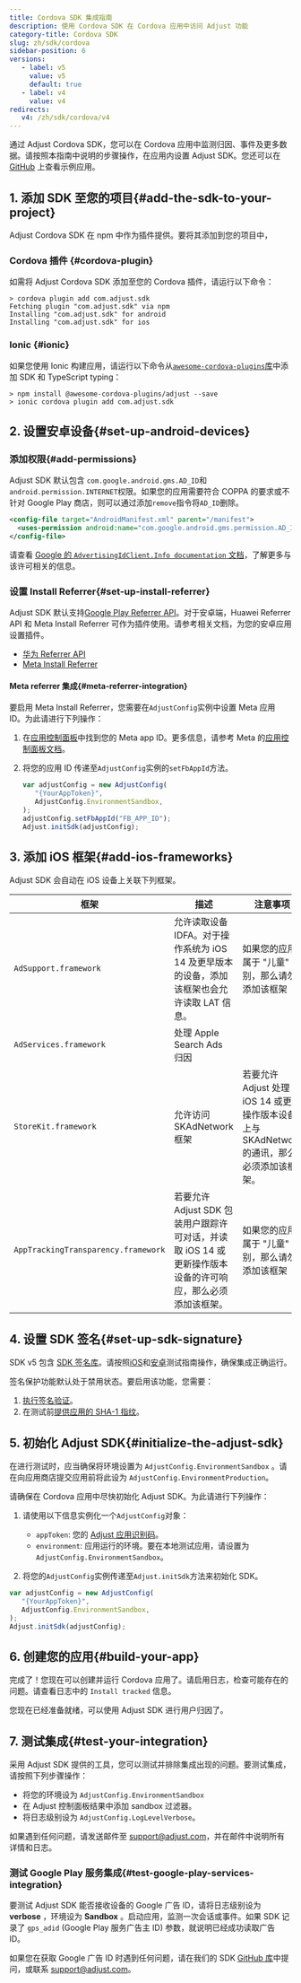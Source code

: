 ```yaml
---
title: Cordova SDK 集成指南
description: 使用 Cordova SDK 在 Cordova 应用中访问 Adjust 功能
category-title: Cordova SDK
slug: zh/sdk/cordova
sidebar-position: 6
versions:
   - label: v5
     value: v5
     default: true
   - label: v4
     value: v4
redirects:
   v4: /zh/sdk/cordova/v4
---
```


通过 Adjust Cordova SDK，您可以在 Cordova 应用中监测归因、事件及更多数据。请按照本指南中说明的步骤操作，在应用内设置 Adjust SDK。您还可以在 [GitHub](https://github.com/adjust/cordova_sdk/tree/master/example-cordova) 上查看示例应用。

## 1\. 添加 SDK 至您的项目{#add-the-sdk-to-your-project}

Adjust Cordova SDK 在 npm 中作为插件提供。要将其添加到您的项目中，

### Cordova 插件 {#cordova-plugin}

如需将 Adjust Cordova SDK 添加至您的 Cordova 插件，请运行以下命令：

```console
> cordova plugin add com.adjust.sdk
Fetching plugin "com.adjust.sdk" via npm
Installing "com.adjust.sdk" for android
Installing "com.adjust.sdk" for ios
```

### Ionic {#ionic}

如果您使用 Ionic 构建应用，请运行以下命令从[`awesome-cordova-plugins`库](https://github.com/danielsogl/awesome-cordova-plugins)中添加 SDK 和 TypeScript typing：

```console
> npm install @awesome-cordova-plugins/adjust --save
> ionic cordova plugin add com.adjust.sdk
```

## 2\. 设置安卓设备{#set-up-android-devices}

### 添加权限{#add-permissions}

Adjust SDK 默认包含 `com.google.android.gms.AD_ID`和`android.permission.INTERNET`权限。如果您的应用需要符合 COPPA 的要求或不针对 Google Play 商店，则可以通过添加`remove`指令将`AD_ID`删除。

<CodeBlock title="plugin.xml">

```xml
<config-file target="AndroidManifest.xml" parent="/manifest">
  <uses-permission android:name="com.google.android.gms.permission.AD_ID" tools:node="remove" />
</config-file>
```

</CodeBlock>
<Callout type="seealso">

请查看 [Google 的 `AdvertisingIdClient.Info documentation` 文档](https://developers.google.com/android/reference/com/google/android/gms/ads/identifier/AdvertisingIdClient.Info#public-string-getid)，了解更多与该许可相关的信息。

</Callout>

### 设置 Install Referrer{#set-up-install-referrer}

Adjust SDK 默认支持[Google Play Referrer API](https://developer.android.com/google/play/installreferrer)。对于安卓端，Huawei Referrer API 和 Meta Install Referrer 可作为插件使用。请参考相关文档，为您的安卓应用设置插件。

-  [华为 Referrer API](/zh/sdk/android/plugins/huawei-referrer-plugin)
-  [Meta Install Referrer](/zh/sdk/android/plugins/meta-referrer-plugin)

#### Meta referrer 集成{#meta-referrer-integration}

要启用 Meta Install Referrer，您需要在`AdjustConfig`实例中设置 Meta 应用 ID。为此请进行下列操作：

1. 在[应用控制面板](https://developers.facebook.com/apps)中找到您的 Meta app ID。更多信息，请参考 Meta 的[应用控制面板文档](https://developers.facebook.com/docs/development/create-an-app/app-dashboard)。

2. 将您的应用 ID 传递至`AdjustConfig`实例的`setFbAppId`方法。

   <CodeBlock highlight="{range: 5}">

   ```js
   var adjustConfig = new AdjustConfig(
      "{YourAppToken}",
      AdjustConfig.EnvironmentSandbox,
   );
   adjustConfig.setFbAppId("FB_APP_ID");
   Adjust.initSdk(adjustConfig);
   ```

   </CodeBlock>

## 3\. 添加 iOS 框架{#add-ios-frameworks}

Adjust SDK 会自动在 iOS 设备上关联下列框架。

| 框架                                | 描述                                                                                                       | 注意事项                                                                                    |
| ----------------------------------- | ---------------------------------------------------------------------------------------------------------- | ------------------------------------------------------------------------------------------- |
| `AdSupport.framework`               | 允许读取设备 IDFA。对于操作系统为 iOS 14 及更早版本的设备，添加该框架也会允许读取 LAT 信息。               | 如果您的应用属于 "儿童" 类别，那么请勿添加该框架                                            |
| `AdServices.framework`              | 处理 Apple Search Ads 归因                                                                                 |                                                                                             |
| `StoreKit.framework`                | 允许访问 SKAdNetwork 框架                                                                                  | 若要允许 Adjust 处理 iOS 14 或更新操作版本设备上与 SKAdNetwork 的通讯，那么必须添加该框架。 |
| `AppTrackingTransparency.framework` | 若要允许 Adjust SDK 包装用户跟踪许可对话，并读取 iOS 14 或更新操作版本设备的许可响应，那么必须添加该框架。 | 如果您的应用属于 "儿童" 类别，那么请勿添加该框架                                            |

## 4\. 设置 SDK 签名{#set-up-sdk-signature}

SDK v5 包含 [SDK 签名库](https://help.adjust.com/zh/article/sdk-signature)。请按照[iOS](/zh/sdk/ios/integrations/signature-library#test-your-app)和[安卓](/zh/sdk/android/integrations/signature-library#test-your-app)测试指南操作，确保集成正确运行。

签名保护功能默认处于禁用状态。要启用该功能，您需要：

1. [执行签名验证](https://help.adjust.com/zh/article/sdk-signature#enforce-signature-validation)。
2. 在测试前[提供应用的 SHA\-1 指纹](https://help.adjust.com/zh/article/sdk-signature#manage-your-certificate-fingerprints)。

## 5\. 初始化 Adjust SDK{#initialize-the-adjust-sdk}

<Callout type="important">

在进行测试时，应当确保将环境设置为 `AdjustConfig.EnvironmentSandbox` 。请在向应用商店提交应用前将此设为 `AdjustConfig.EnvironmentProduction`。

</Callout>

请确保在 Cordova 应用中尽快初始化 Adjust SDK。为此请进行下列操作：

1. 请使用以下信息实例化一个`AdjustConfig`对象：

   -  `appToken`: 您的 [Adjust 应用识别码](https://help.adjust.com/zh/article/app-settings#view-your-app-token)。
   -  `environment`: 应用运行的环境。要在本地测试应用，请设置为`AdjustConfig.EnvironmentSandbox`。

2. 将您的`AdjustConfig`实例传递至`Adjust.initSdk`方法来初始化 SDK。

```js
var adjustConfig = new AdjustConfig(
   "{YourAppToken}",
   AdjustConfig.EnvironmentSandbox,
);
Adjust.initSdk(adjustConfig);
```

## 6\. 创建您的应用{#build-your-app}

完成了！您现在可以创建并运行 Cordova 应用了。请启用日志，检查可能存在的问题。请查看日志中的 `Install tracked` 信息。

您现在已经准备就绪，可以使用 Adjust SDK 进行用户归因了。

## 7\. 测试集成{#test-your-integration}

采用 Adjust SDK 提供的工具，您可以测试并排除集成出现的问题。要测试集成，请按照下列步骤操作：

-  将您的环境设为 `AdjustConfig.EnvironmentSandbox`
-  在 Adjust 控制面板结果中添加 sandbox 过滤器。
-  将日志级别设为 `AdjustConfig.LogLevelVerbose`。

如果遇到任何问题，请发送邮件至 [support@adjust.com](mailto:support@adjust.com)，并在邮件中说明所有详情和日志。

### 测试 Google Play 服务集成{#test-google-play-services-integration}

要测试 Adjust SDK 能否接收设备的 Google 广告 ID，请将日志级别设为 **verbose** ，环境设为 **Sandbox** 。启动应用，监测一次会话或事件。如果 SDK 记录了 `gps_adid` \(Google Play 服务广告主 ID\) 参数，就说明已经成功读取广告 ID。

如果您在获取 Google 广告 ID 时遇到任何问题，请在我们的 SDK [GitHub 库](https://github.com/adjust/cordova_sdk)中提问，或联系 [support@adjust.com](mailto:support@adjust.com)。
